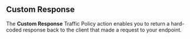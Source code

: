 
## Custom Response

The **Custom Response** Traffic Policy action enables you to return a hard-coded
response back to the client that made a request to your endpoint.
